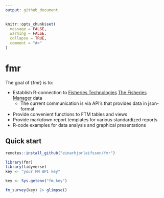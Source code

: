 ```yaml
---
output: github_document
---
```


<!-- README.md is generated from README.Rmd. Please edit that file -->

```r
knitr::opts_chunk$set(
  message = FALSE,
  warning = FALSE,
  collapse = TRUE,
  comment = "#>"
)
```

# fmr

<!-- badges: start -->
<!-- badges: end -->

The goal of {fmr} is to:

* Establish R-connection to [Fisheries Technologies](https://fishtech.is) [The Fisheries Manager](https://fimsehf.atlassian.net/wiki/spaces/FT/overview?homepageId=3175186440) data
  * The current communication is via API's that provides data in json-format
* Provide convenient functions to FTM tables and views
* Provide markdown report templates for various standardized reports
* R-code examples for data analysis and graphical presentations

## Quick start

```r
remotes::install_github("einarhjorleifsson/fmr")
```


```r
library(fmr)
library(tidyverse)
key <- "your FM API key"
```

```r
key <- Sys.getenv("fm_key")
```

```r
fm_survey(key) |> glimpse()
```


